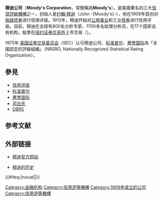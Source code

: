 {{Infobox company
| name             = Moody's Corporation
| logo             = [[File:Moody’s_logo.svg|frameless]]
| caption          =
| type             = [[上市公司|上市公司]]
| traded_as        = {{nyse|MCO}}<br />[[S&P_500|S&P 500 Component]]
| genre            = <!-- Only used with media and publishing companies -->
| fate             =
| predecessor      = John Moody & Company
| successor        =
| foundation       = {{Start date|1909}}
| founder          = [[約翰·穆迪_(金融分析師)|約翰·穆迪]]
| defunct          = <!-- {{End date|YYYY|MM|DD}} -->
| location_city    = [[紐約市|紐約市]][[世界貿易中心七號大樓|世界貿易中心七號大樓]]11-25樓及[[世界貿易中心一號大樓|世界貿易中心一號大樓]]56-57樓
| location_country = [[美國|美國]]
| locations        =
| area_served      = 全球
| key_people       = Raymond W. McDaniel Jr.<br /><small>[[CEO|CEO]]</small>
| industry         =
| products         =
| services         =
| revenue = {{increase}} US$ 29.725億（2013）<ref name='xbrlus_1'>{{cite web|url=http://www.sec.gov/Archives/edgar/data/1059556/000119312514070371/0001193125-14-070371-index.htm |title=MOODYS CORP /DE/ 2013 Annual Report Form (10-K) |publisher=United States Securities and Exchange Commission |format=XBRL |date=February 27, 2014}}</ref>
| operating_income = {{increase}} US$ 12.346億（2013）<ref name='xbrlus_1'/>
| net_income = {{increase}} US$ 8.045億（2013）<ref name='xbrlus_1'/>
| assets = {{increase}} US$ 43.951億（2013）<ref name='xbrlus_2'>{{cite web|url=http://www.sec.gov/Archives/edgar/data/1059556/000119312514173598/0001193125-14-173598-index.htm |title=MOODYS CORP /DE/ 2014 Q1 Quarterly Report Form (10-Q) |publisher=United States Securities and Exchange Commission |format=XBRL |date=May 1, 2014}}</ref>
| equity = {{decrease}} US$ 347.9億（2013）<ref name='xbrlus_2'/>
| owner            =
| num_employees    = 4,500
| parent           =
| divisions        = [[Moody's_Analytics|Moody's Analytics]]<br>[[Moody's_Investors_Service|Moody's Investors Service]]
| subsid           =
| homepage         = {{URL|www.moodys.com}}
| footnotes        = <ref name="Moody's Corp 2010 10-K">{{cite web |url=http://ir.moodys.com/secfiling.cfm?filingID=1193125-11-47974 |title=Moody's Corporation Form 10-K |date=28 February 2011 |work=ir.moody's.com |publisher=Moody's Corporation |accessdate=4 August 2011 |deadurl=yes |archiveurl=https://web.archive.org/web/20110801234708/http://ir.moodys.com/secfiling.cfm?filingID=1193125-11-47974 |archivedate=2011年8月1日 }}</ref>
| intl             =
}}'''穆迪公司'''（'''Moody's Corporation'''，常簡稱為'''Moody's'''），是美國著名的三大[[信貸評級機構|信貸評級機構]]之一，创始人是[[约翰·穆迪|约翰·穆迪]]（John -{Moody's}-），他在1909年首创对[[铁路|铁路]][[债券|债券]]进行信用评级。1913年，穆迪开始对[[公用事业|公用事业]]和工业[[债券|债券]]进行信用评级。目前，穆迪在全球有800名分析专家，1700多名助理分析员，在17个国家设有机构，股票在[[纽约证券交易所|纽约证券交易所]]上市交易（{{nyse|MCO}}）。 

1975年 [[美国证券交易委员会|美国证券交易委员会]]（SEC）认可穆迪公司、[[标准普尔|标准普尔]]、[[惠誉国际|惠誉国际]]為「全國認定的評級組織」（NRSRO, Nationally Recognized Statistical Rating Organization）。

== 參見 ==
* [[信用评级|信用评级]]
* [[标准普尔|标准普尔]]
* [[惠誉国际|惠誉国际]]
* [[邓白氏|邓白氏]]
* [[DBRS|DBRS]]

==参考文献==
{{reflist}}
== 外部链接 ==
* {{en icon}} [http://www.moodys.com 穆迪官方网站]
* {{en icon}} [http://www.washingtonpost.com/wp-dyn/articles/A5573-2004Nov22.html 穆迪的历史]


[[Category:金融机构|Category:金融机构]]
[[Category:信用評等機構|Category:信用評等機構]]
[[Category:1909年成立的公司|Category:1909年成立的公司]]

{{Navbox
|name = 信用評等機構
|title = 信用評等機構
|bodyclass = hlist 
|group1 = 信用評等機構
|list1 = 
{{Navbox |child
|group1 = 資本市場信用評估
|list1 = 
* [[標準普爾|標準普爾]]
* [[穆迪|穆迪]]
* [[惠譽國際|惠譽國際]]
* [[DBRS|晨星公司]]

|group2 = 商業市場信用評估
|list2 = 
* [[鄧白氏|鄧白氏]]

|group3 = 消費者信用評估
|list3 = 
* [[Equifax|Equifax]]
* 環聯資訊 (TransUnion)
* Experian

}}

}}<includeonly>{{#ifeq:{{{1}}}|nocat||[[Category:信用評等機構|Category:信用評等機構]]}}</includeonly><noinclude>